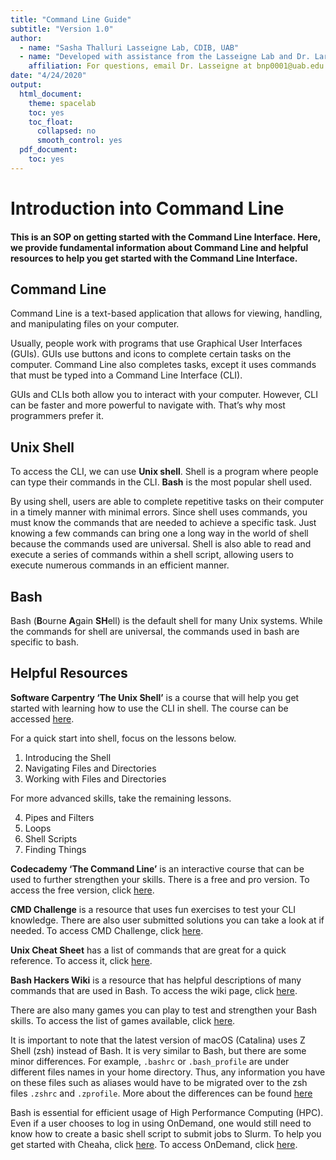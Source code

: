 ```yaml
---
title: "Command Line Guide"
subtitle: "Version 1.0"
author: 
  - name: "Sasha Thalluri Lasseigne Lab, CDIB, UAB"
  - name: "Developed with assistance from the Lasseigne Lab and Dr. Lara Ianov, UAB"
    affiliation: For questions, email Dr. Lasseigne at bnp0001@uab.edu
date: "4/24/2020"
output:
  html_document:
    theme: spacelab
    toc: yes
    toc_float:
      collapsed: no
      smooth_control: yes
  pdf_document:
    toc: yes
---
```


# Introduction into Command Line

#### This is an SOP on getting started with the Command Line Interface. Here, we provide fundamental information about Command Line and helpful resources to help you get started with the Command Line Interface. 

## Command Line 

Command Line is a text-based application that allows for viewing, handling, and manipulating files on your computer. 

Usually, people work with programs that use Graphical User Interfaces (GUIs). GUIs use buttons and icons to complete certain tasks on the computer. Command Line also completes tasks, except it uses commands that must be typed into a Command Line Interface (CLI). 

GUIs and CLIs both allow you to interact with your computer. However, CLI can be faster and more powerful to navigate with. That's why most programmers prefer it.

## Unix Shell

To access the CLI, we can use **Unix shell**. Shell is a program where people can type their commands in the CLI. **Bash** is the most popular shell used. 

By using shell, users are able to complete repetitive tasks on their computer in a timely manner with minimal errors. Since shell uses commands, you must know the commands that are needed to achieve a specific task. Just knowing a few commands can bring one a long way in the world of shell because the commands used are universal. Shell is also able to read and execute a series of commands within a shell script, allowing users to execute numerous commands in an efficient manner.

## Bash

Bash (**B**ourne **A**gain **SH**ell) is the default shell for many Unix systems. While the commands for shell are universal, the commands used in bash are specific to bash. 

## Helpful Resources 

**Software Carpentry 'The Unix Shell'** is a course that will help you get started with learning how to use the CLI in shell. The course can be accessed [here](http://swcarpentry.github.io/shell-novice/).

For a quick start into shell, focus on the lessons below.

1. Introducing the Shell
2. Navigating Files and Directories
3. Working with Files and Directories

For more advanced skills, take the remaining lessons.

4. Pipes and Filters
5. Loops
6. Shell Scripts
7. Finding Things

**Codecademy 'The Command Line'** is an interactive course that can be used to further strengthen your skills. There is a free and pro version. To access the free version, click [here](https://www.codecademy.com/learn/learn-the-command-line). 

**CMD Challenge** is a resource that uses fun exercises to test your CLI knowledge. There are also user submitted solutions you can take a look at if needed. To access CMD Challenge, click [here](https://cmdchallenge.com).

**Unix Cheat Sheet** has a list of commands that are great for a quick reference. To access it, click [here](https://files.fosswire.com/2007/08/fwunixref.pdf).

**Bash Hackers Wiki** is a resource that has helpful descriptions of many commands that are used in Bash. To access the wiki page, click [here](https://wiki.bash-hackers.org).

There are also many games you can play to test and strengthen your Bash skills. To access the list of games available, click [here](https://www.ostechnix.com/test-your-bash-skills-by-playing-command-line-games/).

It is important to note that the latest version of macOS (Catalina) uses Z Shell (zsh) instead of Bash. It is very similar to Bash, but there are some minor differences. For example, ```.bashrc```  or ```.bash_profile``` are under different files names in your home directory. Thus, any information you have on these files such as aliases would have to be migrated over to the zsh files ```.zshrc``` and ```.zprofile```. More about the differences can be found [here](https://apple.stackexchange.com/questions/361870/what-are-the-practical-differences-between-bash-and-zsh)

Bash is essential for efficient usage of High Performance Computing (HPC). Even if a user chooses to log in using OnDemand, one would still need to know how to create a basic shell script to submit jobs to Slurm. To help you get started with Cheaha, click [here](https://docs.uabgrid.uab.edu/wiki/Cheaha2_GettingStarted). To access OnDemand, click [here](https://rc.uab.edu/pun/sys/dashboard).










